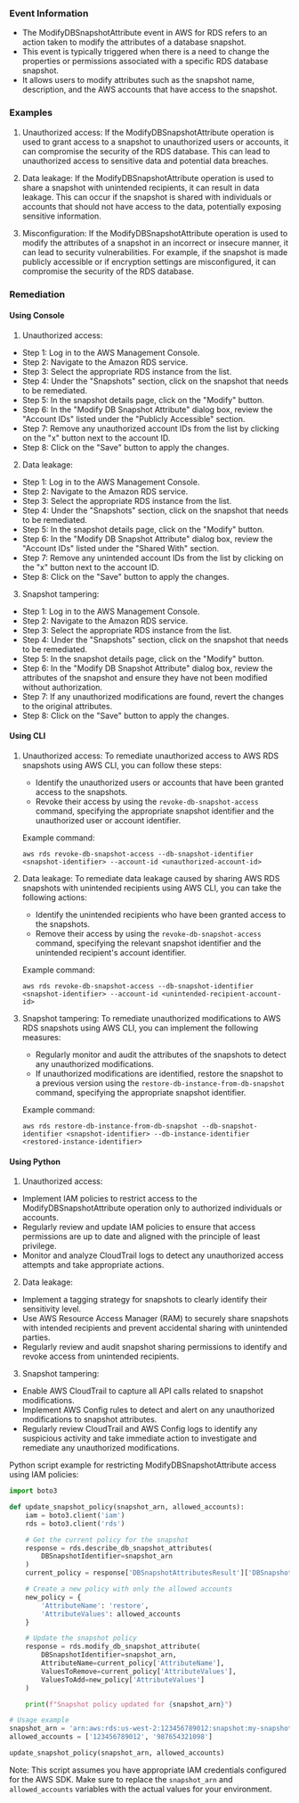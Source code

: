 
### Event Information

- The ModifyDBSnapshotAttribute event in AWS for RDS refers to an action taken to modify the attributes of a database snapshot.
- This event is typically triggered when there is a need to change the properties or permissions associated with a specific RDS database snapshot.
- It allows users to modify attributes such as the snapshot name, description, and the AWS accounts that have access to the snapshot.


### Examples

1. Unauthorized access: If the ModifyDBSnapshotAttribute operation is used to grant access to a snapshot to unauthorized users or accounts, it can compromise the security of the RDS database. This can lead to unauthorized access to sensitive data and potential data breaches.

2. Data leakage: If the ModifyDBSnapshotAttribute operation is used to share a snapshot with unintended recipients, it can result in data leakage. This can occur if the snapshot is shared with individuals or accounts that should not have access to the data, potentially exposing sensitive information.

3. Misconfiguration: If the ModifyDBSnapshotAttribute operation is used to modify the attributes of a snapshot in an incorrect or insecure manner, it can lead to security vulnerabilities. For example, if the snapshot is made publicly accessible or if encryption settings are misconfigured, it can compromise the security of the RDS database.

### Remediation

#### Using Console

1. Unauthorized access:
- Step 1: Log in to the AWS Management Console.
- Step 2: Navigate to the Amazon RDS service.
- Step 3: Select the appropriate RDS instance from the list.
- Step 4: Under the "Snapshots" section, click on the snapshot that needs to be remediated.
- Step 5: In the snapshot details page, click on the "Modify" button.
- Step 6: In the "Modify DB Snapshot Attribute" dialog box, review the "Account IDs" listed under the "Publicly Accessible" section.
- Step 7: Remove any unauthorized account IDs from the list by clicking on the "x" button next to the account ID.
- Step 8: Click on the "Save" button to apply the changes.

2. Data leakage:
- Step 1: Log in to the AWS Management Console.
- Step 2: Navigate to the Amazon RDS service.
- Step 3: Select the appropriate RDS instance from the list.
- Step 4: Under the "Snapshots" section, click on the snapshot that needs to be remediated.
- Step 5: In the snapshot details page, click on the "Modify" button.
- Step 6: In the "Modify DB Snapshot Attribute" dialog box, review the "Account IDs" listed under the "Shared With" section.
- Step 7: Remove any unintended account IDs from the list by clicking on the "x" button next to the account ID.
- Step 8: Click on the "Save" button to apply the changes.

3. Snapshot tampering:
- Step 1: Log in to the AWS Management Console.
- Step 2: Navigate to the Amazon RDS service.
- Step 3: Select the appropriate RDS instance from the list.
- Step 4: Under the "Snapshots" section, click on the snapshot that needs to be remediated.
- Step 5: In the snapshot details page, click on the "Modify" button.
- Step 6: In the "Modify DB Snapshot Attribute" dialog box, review the attributes of the snapshot and ensure they have not been modified without authorization.
- Step 7: If any unauthorized modifications are found, revert the changes to the original attributes.
- Step 8: Click on the "Save" button to apply the changes.

#### Using CLI

1. Unauthorized access: To remediate unauthorized access to AWS RDS snapshots using AWS CLI, you can follow these steps:
   - Identify the unauthorized users or accounts that have been granted access to the snapshots.
   - Revoke their access by using the `revoke-db-snapshot-access` command, specifying the appropriate snapshot identifier and the unauthorized user or account identifier.

   Example command:
   ```
   aws rds revoke-db-snapshot-access --db-snapshot-identifier <snapshot-identifier> --account-id <unauthorized-account-id>
   ```

2. Data leakage: To remediate data leakage caused by sharing AWS RDS snapshots with unintended recipients using AWS CLI, you can take the following actions:
   - Identify the unintended recipients who have been granted access to the snapshots.
   - Remove their access by using the `revoke-db-snapshot-access` command, specifying the relevant snapshot identifier and the unintended recipient's account identifier.

   Example command:
   ```
   aws rds revoke-db-snapshot-access --db-snapshot-identifier <snapshot-identifier> --account-id <unintended-recipient-account-id>
   ```

3. Snapshot tampering: To remediate unauthorized modifications to AWS RDS snapshots using AWS CLI, you can implement the following measures:
   - Regularly monitor and audit the attributes of the snapshots to detect any unauthorized modifications.
   - If unauthorized modifications are identified, restore the snapshot to a previous version using the `restore-db-instance-from-db-snapshot` command, specifying the appropriate snapshot identifier.

   Example command:
   ```
   aws rds restore-db-instance-from-db-snapshot --db-snapshot-identifier <snapshot-identifier> --db-instance-identifier <restored-instance-identifier>
   ```

#### Using Python

1. Unauthorized access:
- Implement IAM policies to restrict access to the ModifyDBSnapshotAttribute operation only to authorized individuals or accounts.
- Regularly review and update IAM policies to ensure that access permissions are up to date and aligned with the principle of least privilege.
- Monitor and analyze CloudTrail logs to detect any unauthorized access attempts and take appropriate actions.

2. Data leakage:
- Implement a tagging strategy for snapshots to clearly identify their sensitivity level.
- Use AWS Resource Access Manager (RAM) to securely share snapshots with intended recipients and prevent accidental sharing with unintended parties.
- Regularly review and audit snapshot sharing permissions to identify and revoke access from unintended recipients.

3. Snapshot tampering:
- Enable AWS CloudTrail to capture all API calls related to snapshot modifications.
- Implement AWS Config rules to detect and alert on any unauthorized modifications to snapshot attributes.
- Regularly review CloudTrail and AWS Config logs to identify any suspicious activity and take immediate action to investigate and remediate any unauthorized modifications.

Python script example for restricting ModifyDBSnapshotAttribute access using IAM policies:

```python
import boto3

def update_snapshot_policy(snapshot_arn, allowed_accounts):
    iam = boto3.client('iam')
    rds = boto3.client('rds')

    # Get the current policy for the snapshot
    response = rds.describe_db_snapshot_attributes(
        DBSnapshotIdentifier=snapshot_arn
    )
    current_policy = response['DBSnapshotAttributesResult']['DBSnapshotAttributes'][0]['AttributeValues'][0]

    # Create a new policy with only the allowed accounts
    new_policy = {
        'AttributeName': 'restore',
        'AttributeValues': allowed_accounts
    }

    # Update the snapshot policy
    response = rds.modify_db_snapshot_attribute(
        DBSnapshotIdentifier=snapshot_arn,
        AttributeName=current_policy['AttributeName'],
        ValuesToRemove=current_policy['AttributeValues'],
        ValuesToAdd=new_policy['AttributeValues']
    )

    print(f"Snapshot policy updated for {snapshot_arn}")

# Usage example
snapshot_arn = 'arn:aws:rds:us-west-2:123456789012:snapshot:my-snapshot'
allowed_accounts = ['123456789012', '987654321098']

update_snapshot_policy(snapshot_arn, allowed_accounts)
```

Note: This script assumes you have appropriate IAM credentials configured for the AWS SDK. Make sure to replace the `snapshot_arn` and `allowed_accounts` variables with the actual values for your environment.

